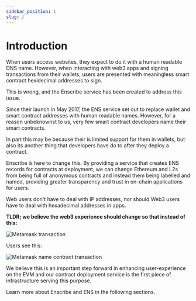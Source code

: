 ```yaml
---
sidebar_position: 1
slug: /
---
```


# Introduction


When users access websites, they expect to do it with a human readable DNS name. However, when interacting with web3 apps and signing transactions from their wallets, users are presented with meaningless smart contract hexidecimal addresses to sign.


This is wrong, and the Enscribe service has been created to address this issue.

Since their launch in May 2017, the ENS service set out to replace wallet and smart contract addresses with human readable names. However, for a reason unbeknownst to us, very few smart contract developers name their smart contracts.

In part this may be because their is limited support for them in wallets, but also its another thing that developers have do to after they deploy a contract.

Enscribe is here to change this. By providing a service that creates ENS records for contracts at deployment, we can change Ethereum and L2s from being full of anonymous contracts and instead them being labelled and named, providing greater transparency and trust in on-chain applications for users.

Web users don't have to deal with IP addresses, nor should Web3 users have to deal with hexadecimal addresses in apps.

**TLDR; we believe the web3 experience should change so that instead of this:**

![Metamask transaction](/img/metamask-tx.png)

Users see this:

![Metamask name contract transaction](/img/metamask-enscribed-tx.png)

We believe this is an important step forward in enhancing user-experience on the EVM and our contract deployment service is the first piece of infrastructure serving this purpose.

Learn more about Enscribe and ENS in the following sections.

<DocCardList />